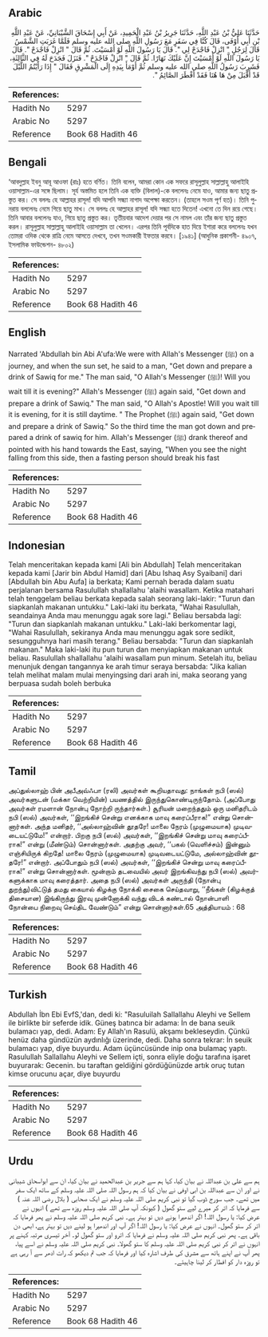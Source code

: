## Arabic


<div dir="rtl" lang="ar" style={{fontSize:'larger',backgroundColor:'#f8f9fa',padding:20}}>
حَدَّثَنَا عَلِيُّ بْنُ عَبْدِ اللَّهِ، حَدَّثَنَا جَرِيرُ بْنُ عَبْدِ الْحَمِيدِ، عَنْ أَبِي إِسْحَاقَ الشَّيْبَانِيِّ، عَنْ عَبْدِ اللَّهِ بْنِ أَبِي أَوْفَى، قَالَ كُنَّا فِي سَفَرٍ مَعَ رَسُولِ اللَّهِ صلى الله عليه وسلم فَلَمَّا غَرَبَتِ الشَّمْسُ قَالَ لِرَجُلٍ ‏"‏ انْزِلْ فَاجْدَحْ لِي ‏"‏‏.‏ قَالَ يَا رَسُولَ اللَّهِ لَوْ أَمْسَيْتَ‏.‏ ثُمَّ قَالَ ‏"‏ انْزِلْ فَاجْدَحْ ‏"‏‏.‏ قَالَ يَا رَسُولَ اللَّهِ لَوْ أَمْسَيْتَ إِنَّ عَلَيْكَ نَهَارًا‏.‏ ثُمَّ قَالَ ‏"‏ انْزِلْ فَاجْدَحْ ‏"‏‏.‏ فَنَزَلَ فَجَدَحَ لَهُ فِي الثَّالِثَةِ، فَشَرِبَ رَسُولُ اللَّهِ صلى الله عليه وسلم ثُمَّ أَوْمَأَ بِيَدِهِ إِلَى الْمَشْرِقِ فَقَالَ ‏"‏ إِذَا رَأَيْتُمُ اللَّيْلَ قَدْ أَقْبَلَ مِنْ هَا هُنَا فَقَدْ أَفْطَرَ الصَّائِمُ ‏"‏‏.‏
</div>
<div style={{backgroundColor:'#f8f9fa',padding:20, marginBottom: 10}}><table> <thead> <tr> <th>References:</th> <th></th> </tr> </thead> <tbody><tr><td>Hadith No</td><td>5297</td></tr><tr><td>Arabic No</td><td>5297</td></tr><tr><td>Reference</td><td>Book 68 Hadith 46</td></tr></tbody></table></div>

## Bengali


<div dir="ltr" lang="bn" style={{fontSize:'larger',backgroundColor:'#f8f9fa',padding:20}}>
‘আবদুল্লাহ ইবনু আবূ আওফা (রাঃ) হতে বর্ণিত। তিনি বলেন, আমরা কোন এক সফরে রাসূলুল্লাহ সাল্লাল্লাহু আলাইহি ওয়াসাল্লাম-এর সঙ্গে ছিলাম। সূর্য অস্তমিত হলে তিনি এক ব্যক্তি (বিলাল)-কে বললেনঃ নেমে যাও, আমার জন্য ছাতু প্রস্তুত কর। সে বললঃ হে আল্লাহর রাসূল! যদি আপনি সন্ধ্যা নাগাদ অপেক্ষা করতেন। (তাহলে সওম পূর্ণ হত)। তিনি পুনরায় বললেনঃ নেমে গিয়ে ছাতু মাখ। সে বললঃ হে আল্লাহর রাসূল! যদি সন্ধ্যা হতে দিতেন! এখনো তে দিন রয়ে গেছে। তিনি আবার বললেনঃ যাও, গিয়ে ছাতু প্রস্তুত কর। তৃতীয়বার আদেশ দেয়ার পর সে নামল এবং তাঁর জন্য ছাতু প্রস্তুত করল। রাসূলুল্লাহ সাল্লাল্লাহু আলাইহি ওয়াসাল্লাম তা খেলেন। এরপর তিনি পূর্বদিকে হাত দিয়ে ইশারা করে বললেনঃ যখন তোমরা ওদিক থেকে রাত্রি নেমে আসতে দেখবে, তখন সওমকারী ইফতার করবে। [১৯৪১] (আধুনিক প্রকাশনী- ৪৯০৭, ইসলামিক ফাউন্ডেশন- ৪৮০২)
</div>
<div style={{backgroundColor:'#f8f9fa',padding:20, marginBottom: 10}}><table> <thead> <tr> <th>References:</th> <th></th> </tr> </thead> <tbody><tr><td>Hadith No</td><td>5297</td></tr><tr><td>Arabic No</td><td>5297</td></tr><tr><td>Reference</td><td>Book 68 Hadith 46</td></tr></tbody></table></div>

## English


<div dir="ltr" lang="en" style={{fontSize:'larger',backgroundColor:'#f8f9fa',padding:20}}>
Narrated 'Abdullah bin Abi A'ufa:We were with Allah's Messenger (ﷺ) on a journey, and when the sun set, he said to a man, "Get down and prepare a drink of Sawiq for me." The man said, "O Allah's Messenger (ﷺ)! Will you wait till it is evening?" Allah's Messenger (ﷺ) again said, "Get down and prepare a drink of Sawiq." The man said, "O Allah's Apostle! Will you wait till it is evening, for it is still daytime. " The Prophet (ﷺ) again said, "Get down and prepare a drink of Sawiq." So the third time the man got down and prepared a drink of sawiq for him. Allah's Messenger (ﷺ) drank thereof and pointed with his hand towards the East, saying, "When you see the night falling from this side, then a fasting person should break his fast
</div>
<div style={{backgroundColor:'#f8f9fa',padding:20, marginBottom: 10}}><table> <thead> <tr> <th>References:</th> <th></th> </tr> </thead> <tbody><tr><td>Hadith No</td><td>5297</td></tr><tr><td>Arabic No</td><td>5297</td></tr><tr><td>Reference</td><td>Book 68 Hadith 46</td></tr></tbody></table></div>

## Indonesian


<div dir="ltr" lang="id" style={{fontSize:'larger',backgroundColor:'#f8f9fa',padding:20}}>
Telah menceritakan kepada kami [Ali bin Abdullah] Telah menceritakan kepada kami [Jarir bin Abdul Hamid] dari [Abu Ishaq Asy Syaibani] dari [Abdullah bin Abu Aufa] ia berkata; Kami pernah berada dalam suatu perjalanan bersama Rasulullah shallallahu 'alaihi wasallam. Ketika matahari telah tenggelam beliau berkata kepada salah seorang laki-lakir: "Turun dan siapkanlah makanan untukku." Laki-laki itu berkata, "Wahai Rasulullah, seandainya Anda mau menunggu agak sore lagi." Beliau bersabda lagi: "Turun dan siapkanlah makanan untukku." Laki-laki berkomentar lagi, "Wahai Rasulullah, sekiranya Anda mau menunggu agak sore sedikit, sesungguhnya hari masih terang." Beliau bersabda: "Turun dan siapkanlah makanan." Maka laki-laki itu pun turun dan menyiapkan makanan untuk beliau. Rasulullah shallallahu 'alaihi wasallam pun minum. Setelah itu, beliau menunjuk dengan tangannya ke arah timur seraya bersabda: "Jika kalian telah melihat malam mulai menyingsing dari arah ini, maka seorang yang berpuasa sudah boleh berbuka
</div>
<div style={{backgroundColor:'#f8f9fa',padding:20, marginBottom: 10}}><table> <thead> <tr> <th>References:</th> <th></th> </tr> </thead> <tbody><tr><td>Hadith No</td><td>5297</td></tr><tr><td>Arabic No</td><td>5297</td></tr><tr><td>Reference</td><td>Book 68 Hadith 46</td></tr></tbody></table></div>

## Tamil


<div dir="ltr" lang="ta" style={{fontSize:'larger',backgroundColor:'#f8f9fa',padding:20}}>
அப்துல்லாஹ் பின் அபீஅவ்ஃபா (ரலி) அவர்கள் கூறியதாவது: நாங்கள் நபி (ஸல்) அவர்களுடன் (மக்கா வெற்றியின்) பயணத்தில் இருந்துகொண்டிருந்தோம். (அப்போது அவர்கள் ரமளான் நோன்பு நோற்றி ருந்தார்கள்.) சூரியன் மறைந்ததும் ஒரு மனிதரிடம் நபி (ஸல்) அவர்கள், ‘‘இறங்கிச் சென்று எனக்காக மாவு கரைப்பீராக!” என்று சொன்னார்கள். அந்த மனிதர், ‘‘அல்லாஹ்வின் தூதரே! மாலை நேரம் (முழுமையாக) முடிவடையட்டுமே!” என்றார். பிறகு நபி (ஸல்) அவர்கள், ‘‘இறங்கிச் சென்று மாவு கரைப்பீராக!” என்று (மீண்டும்) சொன்னார்கள். அதற்கு அவர், ‘‘பகல் (வெளிச்சம்) இன்னும் எஞ்சியிருக் கிறதே! மாலை நேரம் (முழுமையாக) முடிவடையட்டுமே, அல்லாஹ்வின் தூதரே!” என்றார். அப்போதும் நபி (ஸல்) அவர்கள், ‘‘இறங்கிச் சென்று மாவு கரைப்பீராக!” என்று சொன்னார்கள். மூன்றாம் தடவையில் அவர் இறங்கிவந்து நபி (ஸல்) அவர்களுக்காக மாவு கரைத்தார். அதை நபி (ஸல்) அவர்கள் அருந்தி (நோன்பு துறந்து)விட்டுத் தமது கையால் கிழக்கு நோக்கி சைகை செய்தவாறு, ‘‘நீங்கள் (கிழக்குத் திசையான) இங்கிருந்து இரவு முன்னோக்கி வந்து விடக் கண்டால் நோன்பாளி நோன்பை நிறைவு செய்திட வேண்டும்” என்று சொன்னார்கள்.65 அத்தியாயம் : 68
</div>
<div style={{backgroundColor:'#f8f9fa',padding:20, marginBottom: 10}}><table> <thead> <tr> <th>References:</th> <th></th> </tr> </thead> <tbody><tr><td>Hadith No</td><td>5297</td></tr><tr><td>Arabic No</td><td>5297</td></tr><tr><td>Reference</td><td>Book 68 Hadith 46</td></tr></tbody></table></div>

## Turkish


<div dir="ltr" lang="tr" style={{fontSize:'larger',backgroundColor:'#f8f9fa',padding:20}}>
Abdullah İbn Ebi EvfS,'dan, dedi ki: "Rasuluilah Sallallahu Aleyhi ve Sellem ile birlikte bir seferde idik. Güneş batınca bir adama: İn de bana seuik bulamacı yap, dedi. Adam: Ey Allah'ın Rasulü, akşamı bekleseydin. Çünkü henüz daha gündüzün aydınlığı üzerinde, dedi. Daha sonra tekrar: İn seuik bulamacı yap, diye buyurdu. Adam üçüncüsünde inip ona bulamaç yaptı. Rasulullah Sallallahu Aleyhi ve Sellem içti, sonra eliyle doğu tarafına işaret buyurarak: Gecenin. bu taraftan geldiğini gördüğünüzde artık oruç tutan kimse orucunu açar, diye buyurdu
</div>
<div style={{backgroundColor:'#f8f9fa',padding:20, marginBottom: 10}}><table> <thead> <tr> <th>References:</th> <th></th> </tr> </thead> <tbody><tr><td>Hadith No</td><td>5297</td></tr><tr><td>Arabic No</td><td>5297</td></tr><tr><td>Reference</td><td>Book 68 Hadith 46</td></tr></tbody></table></div>

## Urdu


<div dir="rtl" lang="ur" style={{fontSize:'larger',backgroundColor:'#f8f9fa',padding:20}}>
ہم سے علی بن عبداللہ نے بیان کیا، کہا ہم سے جریر بن عبدالحمید نے بیان کیا، ان سے ابواسحاق شیبانی نے اور ان سے عبداللہ بن ابی اوفی نے بیان کیا کہ ہم رسول اللہ صلی اللہ علیہ وسلم کے ساتھ ایک سفر میں تھے۔ جب سورج ڈوب گیا تو نبی کریم صلی اللہ علیہ وسلم نے ایک صحابی ( بلال رضی اللہ عنہ ) سے فرمایا کہ اتر کر میرے لیے ستو گھول ( کیونکہ آپ صلی اللہ علیہ وسلم روزہ سے تھے ) انہوں نے عرض کیا: یا رسول اللہ! اگر اندھیرا ہونے دیں تو بہتر ہے۔ نبی کریم صلی اللہ علیہ وسلم نے پھر فرمایا کہ اتر کر ستو گھول۔ انہوں نے عرض کیا: یا رسول اللہ! اگر آپ اور اندھیرا ہو لینے دیں تو بہتر ہے، ابھی دن باقی ہے۔ پھر نبی کریم صلی اللہ علیہ وسلم نے فرمایا کہ اترو اور ستو گھول لو۔ آخر تیسری مرتبہ کہنے پر انہوں نے اتر کر نبی کریم صلی اللہ علیہ وسلم کا ستو گھولا۔ نبی کریم صلی اللہ علیہ وسلم نے اسے پیا، پھر آپ نے اپنے ہاتھ سے مشرق کی طرف اشارہ کیا اور فرمایا کہ جب تم دیکھو کہ رات ادھر سے آ رہی ہے تو روزہ دار کو افطار کر لینا چاہیئے۔
</div>
<div style={{backgroundColor:'#f8f9fa',padding:20, marginBottom: 10}}><table> <thead> <tr> <th>References:</th> <th></th> </tr> </thead> <tbody><tr><td>Hadith No</td><td>5297</td></tr><tr><td>Arabic No</td><td>5297</td></tr><tr><td>Reference</td><td>Book 68 Hadith 46</td></tr></tbody></table></div>